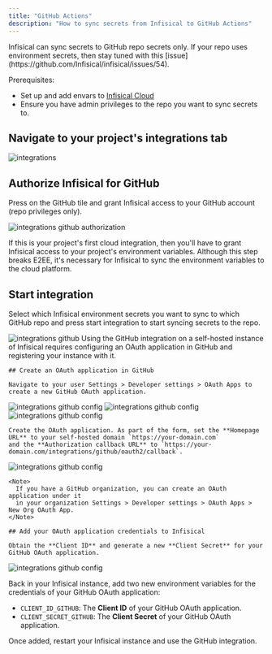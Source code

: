 ---
title: "GitHub Actions"
description: "How to sync secrets from Infisical to GitHub Actions"
---

<Tabs>
  <Tab title="Usage">
  <Warning>
    Infisical can sync secrets to GitHub repo secrets only. If your repo uses environment secrets, then stay tuned with this [issue](https://github.com/Infisical/infisical/issues/54).
</Warning>

Prerequisites:

- Set up and add envars to [Infisical Cloud](https://app.infisical.com)
- Ensure you have admin privileges to the repo you want to sync secrets to.

## Navigate to your project's integrations tab

![integrations](../../images/integrations.png)

## Authorize Infisical for GitHub

Press on the GitHub tile and grant Infisical access to your GitHub account (repo privileges only).

![integrations github authorization](../../images/integrations/github/integrations-github-auth.png)

<Info>
  If this is your project's first cloud integration, then you'll have to grant Infisical access to your project's environment variables.
  Although this step breaks E2EE, it's necessary for Infisical to sync the environment variables to the cloud platform.
</Info>

## Start integration

Select which Infisical environment secrets you want to sync to which GitHub repo and press start integration to start syncing secrets to the repo.

![integrations github](../../images/integrations/github/integrations-github.png)
  </Tab>
  <Tab title="Self-Hosted Setup">
    Using the GitHub integration on a self-hosted instance of Infisical requires configuring an OAuth application in GitHub
    and registering your instance with it.
    
    ## Create an OAuth application in GitHub
    
    Navigate to your user Settings > Developer settings > OAuth Apps to create a new GitHub OAuth application.
    
   ![integrations github config](../../images/integrations/github/integrations-github-config-settings.png) 
   ![integrations github config](../../images/integrations/github/integrations-github-config-dev-settings.png) 
   ![integrations github config](../../images/integrations/github/integrations-github-config-new-app.png) 

    Create the OAuth application. As part of the form, set the **Homepage URL** to your self-hosted domain `https://your-domain.com`
    and the **Authorization callback URL** to `https://your-domain.com/integrations/github/oauth2/callback`.

   ![integrations github config](../../images/integrations/github/integrations-github-config-new-app-form.png) 
    
    <Note>
      If you have a GitHub organization, you can create an OAuth application under it
      in your organization Settings > Developer settings > OAuth Apps > New Org OAuth App.
    </Note>
    
    ## Add your OAuth application credentials to Infisical
    
    Obtain the **Client ID** and generate a new **Client Secret** for your GitHub OAuth application.
   
   ![integrations github config](../../images/integrations/github/integrations-github-config-credentials.png) 
   
   Back in your Infisical instance, add two new environment variables for the credentials of your GitHub OAuth application:

   - `CLIENT_ID_GITHUB`: The **Client ID** of your GitHub OAuth application.
   - `CLIENT_SECRET_GITHUB`: The **Client Secret** of your GitHub OAuth application.
   
  Once added, restart your Infisical instance and use the GitHub integration.
   
  </Tab>
</Tabs>

